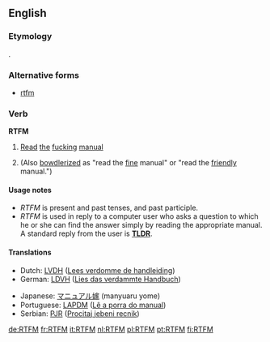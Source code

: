 ==English==
===Etymology===
{{initialism}}.

===Alternative forms===
*[[rtfm]]

===Verb===
'''RTFM''' {{intransitive}}
# {{internet}} [[read|Read]] [[the]] [[fucking]] [[manual]]
#(Also [[bowdlerized]] as "read the [[fine]] manual" or "read the [[friendly]] manual.")

====Usage notes====
*''RTFM'' is present and past tenses, and past participle.
*''RTFM'' is used in reply to a computer user who asks a question to which he or she can find the answer simply by reading the appropriate manual.  A standard reply from the user is '''[[TLDR]]'''.


====Translations====
<!--Note: Provide ABBREVIATIONS where these exist and ensure translations are IDIOMATIC-->
{{trans-top|abbreviation of ''read the fucking manual''}}
*Dutch: [[LVDH]] ([[Lees verdomme de handleiding]])
*German: [[LDVH]] ([[Lies das verdammte Handbuch]])
{{trans-mid}}
*Japanese: [[マニュアル嫁]] (manyuaru yome)
*Portuguese: [[LAPDM]] ([[Lê a porra do manual]])
*Serbian: [[PJR]] ([[Procitaj jebeni recnik]])
{{trans-bottom}}

[[de:RTFM]]
[[fr:RTFM]]
[[it:RTFM]]
[[nl:RTFM]]
[[pl:RTFM]]
[[pt:RTFM]]
[[fi:RTFM]]